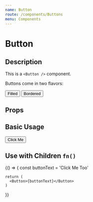 ```yaml
---
name: Button
route: /components/Buttons
menu: Components
---
```



# Button

## Description

This is a `<Button />` component.

Buttons come in two flavors:

<Button color="#eee" bg="#6b41d2">
  Filled
</Button>

<Button color="#eee" border="1px solid #6b41d2" bg="#fff">
  Bordered
</Button>

## Props

<PropsTable of={Button} />

## Basic Usage

<Playground>
  <Button>Click Me</Button>
</Playground>

## Use with Children `fn()`

<Playground>
  {() => {
    const buttonText = 'Click Me Too'

    return (
      <Button>{buttonText}</Button>
    )

}}

</Playground>
